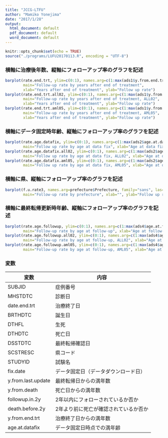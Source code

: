 ```yaml
---
title: "JCCG-LTFU"
author: "Mamiko Yonejima"
date: "2017/1/28"
output:
  html_document: default
  pdf_document: default
  word_document: default
---
```


```r
knitr::opts_chunk$set(echo = TRUE)
source("./programs/LUFU20170113.R", encoding = "UTF-8")
```

### 横軸に治療後年数、縦軸にフォローアップ率のグラフを記述
```r
barplot(rate.end.trt, ylim=c(0:1), names.arg=c(1:max(ads1$y.from.end.trt)), family="sans",
        main="Follow-up rate by years after end of treatment",
        xlab="Years after end of treatment", ylab="Follow up rate")
barplot(rate.end.trt.all02, ylim=c(0:1), names.arg=c(1:max(ads1$y.from.end.trt)), family="sans",
        main="Follow-up rate by years after end of treatment, ALL02",
        xlab="Years after end of treatment", ylab="Follow up rate")
barplot(rate.end.trt.aml05, ylim=c(0:1), names.arg=c(1:max(ads1$y.from.end.trt)), family="sans",
        main="Follow-up rate by years after end of treatment, AML05",
        xlab="Years after end of treatment", ylab="Follow up rate")
```

### 横軸にデータ固定時年齢、縦軸にフォローアップ率のグラフを記述
```r
barplot(rate.age.datafix, ylim=c(0:1), names.arg=c(1:max(ads2$age.at.datafix)), family="sans",
        main="Follow up rate by age at data fix", xlab="Age at data fix", ylab="Follow up rate")
barplot(rate.age.datafix.all02, ylim=c(0:1), names.arg=c(1:max(ads2$age.at.datafix)), family="sans",
        main="Follow up rate by age at data fix, ALL02", xlab="Age at data fix", ylab="Follow up rate")
barplot(rate.age.datafix.aml05, ylim=c(0:1), names.arg=c(1:max(ads2$age.at.datafix)), family="sans",
        main="Follow up rate by age at data fix, AML05", xlab="Age at data fix", ylab="Follow up rate")
```

### 横軸に県、縦軸にフォローアップ率のグラフを記述
```r
barplot(f.u.rate3, names.arg=prefecture$Prefecture, family="sans", las=3, ylim=c(0:1),
        main="Follow-up rate by prefecture", xlab="", ylab="Follow up rate", cex.names=0.7)
```

### 横軸に最終転帰更新時年齢、縦軸にフォローアップ率のグラフを記述
```r
barplot(rate.age.followup, ylim=c(0:1), names.arg=c(1:max(ads4$age.at.followup)), family="sans",
        main="Follow-up rate by age at follow-up", xlab="Age at follow-up", ylab="Follow up rate")
barplot(rate.age.followup.all02, ylim=c(0:1), names.arg=c(1:max(ads4$age.at.followup)), family="sans",
        main="Follow-up rate by age at follow-up, ALL02", xlab="Age at follow-up", ylab="Follow up rate")
barplot(rate.age.followup.aml05, ylim=c(0:1), names.arg=c(1:max(ads4$age.at.followup)), family="sans",
        main="Follow-up rate by age at follow-up, AML05", xlab="Age at follow-up", ylab="Follow up rate")
```

### 変数
|変数|内容|
|----|----|
|SUBJID|症例番号|
|MHSTDTC|診断日|
|date.end.trt|治療終了日|
|BRTHDTC|誕生日|
|DTHFL|生死|
|DTHDTC|死亡日|
|DSSTDTC|最終転帰確認日|
|SCSTRESC|県コード|
|STUDYID|試験名|
|fix.date|データ固定日（データダウンロード日）|
|y.from.last.update|最終転帰日からの満年数|
|y.from.death|死亡日からの満年数|
|followup.in.2y|2年以内にフォローされているか否か|
|death.before.2y|2年より前に死亡が確認されているか否か|
|y.from.end.trt|治療終了日からの満年数|
|age.at.datafix|データ固定日時点での満年齢|
